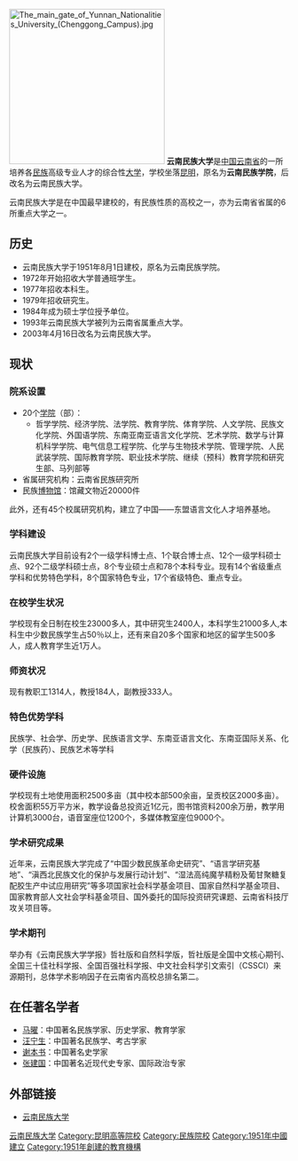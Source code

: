 {{高校
| name = 云南民族大学
| image = [[File:Yunnan_Minzu_University_seal.svg|File:Yunnan_Minzu_University_seal.svg]]
| motto = 团结和谐、追求卓越
| rector = [[张桥贵|张桥贵]]
| established = 1951年8月1日
| location = 本部：[[昆明市|昆明市]]一二一大街134号<br />呈贡校区：[[昆明市|昆明市]]呈贡新区大学城区
| students = 23, 000人
| staff = 1314人
| campus = [[市区|市区]]（本部）<br />[[城乡|城乡]]（呈贡校区）
| address = {{CHN}}[[云南省|云南省]][[昆明市|昆明市]]<br />一二一大街134号
| telephone = +86-871-65172133
| area = 2200[[亩|亩]]
| sports = 
| mascot = 
| website = [http://www.ynni.edu.cn/ http://www.ynni.edu.cn/]
}}
[[File:The_main_gate_of_Yunnan_Nationalities_University_(Chenggong_Campus).jpg|280px]]
'''云南民族大学'''是[[中华人民共和国|中国]][[云南省|云南省]]的一所培养各[[民族|民族]]高级专业人才的综合性[[大学|大学]]，学校坐落[[昆明|昆明]]，原名为'''云南民族学院'''，后改名为云南民族大学。

云南民族大学是在中国最早建校的，有民族性质的高校之一，亦为云南省省属的6所重点大学之一。

==历史==
*云南民族大学于1951年8月1日建校，原名为云南民族学院。
*1972年开始招收大学普通班学生。
*1977年招收本科生。
*1979年招收研究生。
*1984年成为硕士学位授予单位。
*1993年云南民族大学被列为云南省属重点大学。
*2003年4月16日改名为云南民族大学。

==现状==
===院系设置===
*20个[[学院|学院]]（部）：
**哲学学院、经济学院、法学院、教育学院、体育学院、人文学院、民族文化学院、外国语学院、东南亚南亚语言文化学院、艺术学院、数学与计算机科学学院、电气信息工程学院、化学与生物技术学院、管理学院、人民武装学院、国际教育学院、职业技术学院、继续（预科）教育学院和研究生部、马列部等
*省属研究机构：云南省民族研究所
*民族[[博物馆|博物馆]]：馆藏文物近20000件

此外，还有45个校属研究机构，建立了中国——东盟语言文化人才培养基地。
===学科建设===
云南民族大学目前设有2个一级学科博士点、1个联合博士点、12个一级学科硕士点、92个二级学科硕士点，8个专业硕士点和78个本科专业。现有14个省级重点学科和优势特色学科，8个国家特色专业，17个省级特色、重点专业。
===在校学生状况===
学校现有全日制在校生23000多人，其中研究生2400人，本科学生21000多人,本科生中少数民族学生占50％以上，还有来自20多个国家和地区的留学生500多人，成人教育学生近1万人。
===师资状况===
现有教职工1314人，教授184人，副教授333人。
===特色优势学科===
民族学、社会学、历史学、民族语言文学、东南亚语言文化、东南亚国际关系、化学（民族药）、民族艺术等学科
===硬件设施===
学校现有土地使用面积2500多亩（其中校本部500余亩，呈贡校区2000多亩）。校舍面积55万平方米，教学设备总投资近1亿元，图书馆资料200余万册，教学用计算机3000台，语音室座位1200个，多媒体教室座位9000个。
===学术研究成果===
近年来，云南民族大学完成了“中国少数民族革命史研究”、“语言学研究基地”、“滇西北民族文化的保护与发展行动计划”、“湿法高纯魔芋精粉及葡甘聚糖复配胶生产中试应用研究”等多项国家社会科学基金项目、国家自然科学基金项目、国家教育部人文社会学科基金项目、国外委托的国际投资研究课题、云南省科技厅攻关项目等。
===学术期刊===
举办有《云南民族大学学报》哲社版和自然科学版，哲社版是全国中文核心期刊、全国三十佳社科学报、全国百强社科学报、中文社会科学引文索引（CSSCI）来源期刊，总体学术影响因子在云南省内高校总排名第二。

==在任著名学者==
*[[马曜|马曜]]：中国著名民族学家、历史学家、教育学家
*[[汪宁生|汪宁生]]：中国著名民族学、考古学家{{請求來源}}
*[[谢本书|谢本书]]：中国著名史学家{{請求來源}}
*[[张建国|张建国]]：中国著名近现代史专家、国际政治专家{{請求來源}}

==外部链接==
*[http://www.ynni.edu.cn/ 云南民族大学] {{Wayback|url=http://www.ynni.edu.cn/ |date=20160917201155 }}

{{云南高等院校|nocat}}
{{中华人民共和国省部共建制高等院校}}
{{Yunnan topics}}
[[Category:云南民族大学|]]
[[Category:昆明高等院校|Category:昆明高等院校]]
[[Category:民族院校|Category:民族院校]]
[[Category:1951年中國建立|Category:1951年中國建立]]
[[Category:1951年創建的教育機構|Category:1951年創建的教育機構]]